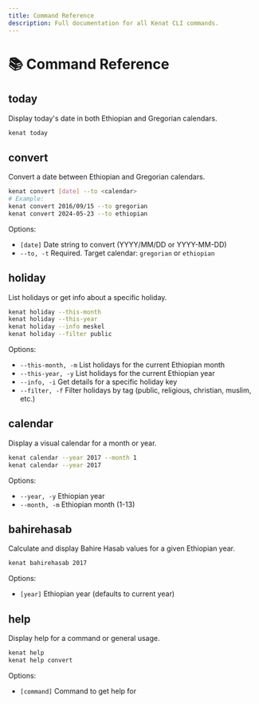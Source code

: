 ```yaml
---
title: Command Reference
description: Full documentation for all Kenat CLI commands.
---
```


# 📚 Command Reference

## today
Display today's date in both Ethiopian and Gregorian calendars.
```bash
kenat today
```

## convert
Convert a date between Ethiopian and Gregorian calendars.
```bash
kenat convert [date] --to <calendar>
# Example:
kenat convert 2016/09/15 --to gregorian
kenat convert 2024-05-23 --to ethiopian
```
Options:
- `[date]` Date string to convert (YYYY/MM/DD or YYYY-MM-DD)
- `--to, -t` Required. Target calendar: `gregorian` or `ethiopian`

## holiday
List holidays or get info about a specific holiday.
```bash
kenat holiday --this-month
kenat holiday --this-year
kenat holiday --info meskel
kenat holiday --filter public
```
Options:
- `--this-month, -m` List holidays for the current Ethiopian month
- `--this-year, -y` List holidays for the current Ethiopian year
- `--info, -i` Get details for a specific holiday key
- `--filter, -f` Filter holidays by tag (public, religious, christian, muslim, etc.)

## calendar
Display a visual calendar for a month or year.
```bash
kenat calendar --year 2017 --month 1
kenat calendar --year 2017
```
Options:
- `--year, -y` Ethiopian year
- `--month, -m` Ethiopian month (1-13)

## bahirehasab
Calculate and display Bahire Hasab values for a given Ethiopian year.
```bash
kenat bahirehasab 2017
```
Options:
- `[year]` Ethiopian year (defaults to current year)

## help
Display help for a command or general usage.
```bash
kenat help
kenat help convert
```
Options:
- `[command]` Command to get help for
